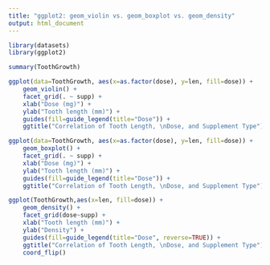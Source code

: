 ```yaml
---
title: "ggplot2: geom_violin vs. geom_boxplot vs. geom_density"
output: html_document
---
```



```r
library(datasets)
library(ggplot2)

summary(ToothGrowth)

ggplot(data=ToothGrowth, aes(x=as.factor(dose), y=len, fill=dose)) +
    geom_violin() +   
    facet_grid(. ~ supp) +   
    xlab("Dose (mg)") +
    ylab("Tooth length (mm)") +
    guides(fill=guide_legend(title="Dose")) + 
    ggtitle("Correlation of Tooth Length, \nDose, and Supplement Type")

ggplot(data=ToothGrowth, aes(x=as.factor(dose), y=len, fill=dose)) +
    geom_boxplot() +   
    facet_grid(. ~ supp) +   
    xlab("Dose (mg)") +
    ylab("Tooth length (mm)") +
    guides(fill=guide_legend(title="Dose")) + 
    ggtitle("Correlation of Tooth Length, \nDose, and Supplement Type")

ggplot(ToothGrowth,aes(x=len, fill=dose)) +
    geom_density() + 
    facet_grid(dose~supp) +
    xlab("Tooth length (mm)") +
    ylab("Density") +
    guides(fill=guide_legend(title="Dose", reverse=TRUE)) + 
    ggtitle("Correlation of Tooth Length, \nDose, and Supplement Type") + 
    coord_flip()

```

